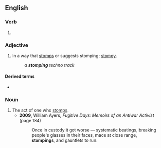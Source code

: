 ==English==

===Verb===
{{head|en|present participle}}

# {{present participle of|stomp|lang=en|nocat=1}}

===Adjective===
{{en-adj}}

# In a way that [[stomp]]s or suggests stomping; [[stompy]].
#: ''a '''stomping''' techno track''

====Derived terms====
* {{l|en|stompingly}}

===Noun===
{{en-noun}}

# The act of one who [[stomp]]s.
#* '''2009''', William Ayers, ''Fugitive Days: Memoirs of an Antiwar Activist'' (page 184)
#*: Once in custody it got worse — systematic beatings, breaking people's glasses in their faces, mace at close range, '''stompings''', and gauntlets to run.